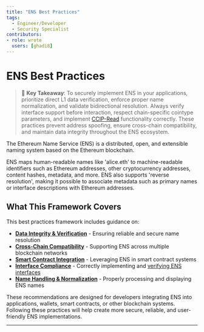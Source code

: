 ```yaml
---
title: "ENS Best Practices"
tags:
  - Engineer/Developer
  - Security Specialist
contributors:
- role: wrote
  users: [ghadi8]
---
```



<TagProvider>
<TagFilter />

# ENS Best Practices

<TagList tags={frontmatter.tags} />
<AttributionList contributors={frontmatter.contributors} />

> 🔑 **Key Takeaway**: To securely implement ENS in your applications, prioritize direct L1 data verification, enforce
> proper name normalization, and validate bidirectional resolution. Always verify interface support before interaction,
> respect chain-specific cointype parameters, and implement [CCIP-Read](https://eips.ethereum.org/EIPS/eip-3668)
> functionality correctly. These practices prevent address spoofing, ensure cross-chain compatibility, and maintain data
> integrity throughout the ENS ecosystem.

The Ethereum Name Service (ENS) is a distributed, open, and extensible naming system based on the Ethereum blockchain.

ENS maps human-readable names like 'alice.eth' to machine-readable identifiers such as Ethereum addresses, other
cryptocurrency addresses, content hashes, metadata, and more. ENS also supports 'reverse resolution', making it possible
to associate metadata such as primary names or interface descriptions with Ethereum addresses.

## What This Framework Covers

This best practices framework includes guidance on:

* **[Data Integrity & Verification](/ens/data-integrity-verification)** - Ensuring reliable and secure name resolution
* **[Cross-Chain Compatibility](/ens/cross-chain-compatibility)** - Supporting ENS across multiple blockchain networks
* **[Smart Contract Integration](/ens/smart-contract-integration)** - Leveraging ENS in smart contract systems
* **[Interface Compliance](/ens/interface-compliance)** - Correctly implementing and [verifying ENS
  interfaces](https://eips.ethereum.org/EIPS/eip-165)
* **[Name Handling & Normalization](/ens/name-handling-normalization)** - Properly processing and displaying ENS names

These recommendations are designed for developers integrating ENS into applications, wallets, smart contracts, or other
blockchain systems. Following these practices will help create more secure, reliable, and user-friendly ENS
implementations.

---

</TagProvider>
<ContributeFooter />
